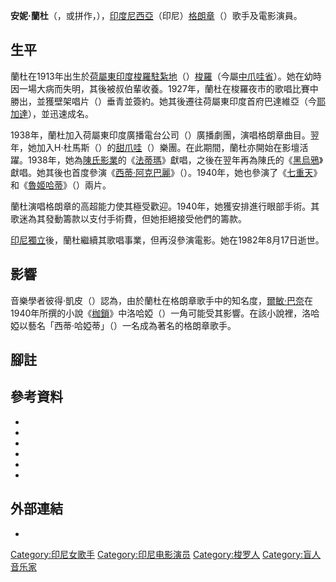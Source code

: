 {{Infobox person
| honorific_prefix = 
| name = 安妮·蘭杜<br>{{lang|id|Annie Landouw}}
| honorific_suffix = 
| image = Annie Landouw.jpg
| caption = 1939年宣傳照
| birth_name = 
| birth_date = 1913年
| birth_place = {{flag|Dutch East Indies}}[[梭羅_(印尼)|梭羅]]
| death_date = {{Death date and age|1982|08|17|1913}}
| death_place = 
| death_cause = 
| resting_place = 
| resting_place_coordinates = <!-- {{Coord|LAT|LONG|display=inline}} -->
| monuments = 
| residence = 
| nationality = {{INA}}
| other_names = 
| education = 
| alma_mater = 
| occupation = {{Plainlist|
* [[格朗章|格朗章]]歌手
* 電影演員
}}
| agent = 
| known_for = 
| notable_works = 
| style = 
| television = 
| spouse = 
| partner = 
| children = 
| parents = 
| relatives = 
| awards = 
}}

'''安妮·蘭杜'''（{{lang-id|Annie Landouw}}，或拼作{{lang|id|Landauw}}，{{bd|1913年||1982年|8月17日}}），[[印度尼西亞|印度尼西亞]]（印尼）[[格朗章|格朗章]]（{{lang|id|Keroncong}}）歌手及電影演員。

==生平==
蘭杜在1913年出生於[[荷屬東印度|荷屬東印度]][[梭羅駐紮地|梭羅駐紮地]]（{{lang|nl|Residentie Soerakarta}}）[[梭羅_(印尼)|梭羅]]（今屬[[中爪哇省|中爪哇省]]）。她在幼時因一場大病而失明，其後被叔伯輩收養。1927年，蘭杜在梭羅夜市的歌唱比賽中勝出，並獲壁架唱片（{{lang|de|Beka}}）垂青並簽約。她其後遷往荷屬東印度首府巴達維亞（今[[耶加達|耶加達]]），並迅速成名{{sfn|Apa Siapa|1999|p=240}}。

1938年，蘭杜加入荷屬東印度廣播電台公司（{{lang|nl|NIROM}}）廣播劇團，演唱格朗章曲目。翌年，她加入H·杜馬斯（{{lang|id|H. Dumas}}）的[[甜爪哇|甜爪哇]]（{{lang|id|Lief Java}}）樂團{{sfn|Apa Siapa|1999|p=240}}。在此期間，蘭杜亦開始在影壇活躍。1938年，她為[[陳氏影業|陳氏影業]]的《[[法蒂瑪_(1938年電影)|法蒂瑪]]》獻唱{{sfn|Filmindonesia.or.id, Fatima}}，之後在翌年再為陳氏的《[[黑烏鴉|黑烏鴉]]》獻唱{{sfn|Bataviaasch Nieuwsblad 1939, Gagak Item}}。她其後也首度參演《[[西蒂·阿克巴麗|西蒂·阿克巴麗]]》（{{lang|id|''Siti Akbari''}}）。1940年，她也參演了《[[七重天_(電影)|七重天]]》和《[[魯姬哈蒂|魯姬哈蒂]]》（{{lang|id|''Roekihati''}}）兩片{{sfn|Filmindonesia.or.id, Annie Landouw}}。

蘭杜演唱格朗章的高超能力使其極受歡迎。1940年，她獲安排進行眼部手術{{sfn|Keppy|2008|p=153}}。其歌迷為其發動籌款以支付手術費，但她拒絕接受他們的籌款{{sfn|Keppy|2008|p=153}}。

[[印度尼西亞獨立宣言|印尼獨立]]後，蘭杜繼續其歌唱事業，但再沒參演電影{{sfn|Apa Siapa|1999|p=240}}。她在1982年8月17日逝世{{sfn|Apa Siapa|1999|p=240}}。

==影響==
音樂學者彼得·凱皮（{{lang|nl|Peter Keppy}}）認為，由於蘭杜在格朗章歌手中的知名度，[[爾敏·巴奈|爾敏·巴奈]]在1940年所撰的小說《[[枷鎖_(小說)|枷鎖]]》中洛哈婭（{{lang|id|Rohayah}}）一角可能受其影響{{sfn|Keppy|2008|p=154}}。在該小說裡，洛哈婭以藝名「西蒂·哈婭蒂」（{{lang|id|Siti Hayati}}）一名成為著名的格朗章歌手{{sfn|Mohamad 1985, Yah}}。

==腳註==
{{reflist}}

==參考資料==
{{refbegin|40em}}
* {{cite book
  | title = Apa Siapa Orang Film Indonesia
  |trans-title=What and Who: Film Figures in Indonesia
  | language = id
  | location = Jakarta
  | publisher = Indonesian Ministry of Information
  | year = 1999
  |oclc=44427179
  | ref = {{sfnRef|Apa Siapa|1999}}
  }}
*{{cite web 
 |title=Annie Landouw 
 |language=id 
 |url=http://filmindonesia.or.id/movie/name/nmp4bc2e670b0a20_annie-landauw/filmography 
 |work=filmindonesia.or.id 
 |publisher=Konfiden Foundation 
 |location=Jakarta 
 |accessdate=2013-06-11 
 |archiveurl=https://www.webcitation.org/6HHpDkCvQ?url=http://filmindonesia.or.id/movie/name/nmp4bc2e670b0a20_annie-landauw/filmography 
 |archivedate=2013-06-11 
 |ref={{sfnRef|Filmindonesia.or.id, Annie Landouw}} 
 |dead-url=yes 
 }}
*{{cite web 
 |title=Fatima 
 |language=id 
 |url=http://filmindonesia.or.id/movie/title/lf-f006-38-574433_fatima 
 |work=filmindonesia.or.id 
 |publisher=Konfidan Foundation 
 |location=Jakarta 
 |accessdate=2012-07-24 
 |archiveurl=https://www.webcitation.org/69OPnL4MG?url=http://filmindonesia.or.id/movie/title/lf-f006-38-574433_fatima 
 |archivedate=2012-07-24 
 |ref={{sfnRef|Filmindonesia.or.id, Fatima}} 
 |dead-url=yes 
 }}
*{{cite news
 |title=Gagak Item
 |language=nl
 |url=http://kranten.kb.nl/view/article/id/ddd%3A011123023%3Ampeg21%3Ap003%3Aa0061
 |work=Bataviaasch Nieuwsblad
 |location=Batavia
 |page=3
 |date=1939-12-19
 |publisher=Kolff & Co.
 |accessdate=2013-03-04
 |ref={{sfnRef|Bataviaasch Nieuwsblad 1939, Gagak Item}}
 |archive-date=2014-01-06
 |archive-url=https://web.archive.org/web/20140106032307/http://kranten.kb.nl/view/article/id/ddd:011123023:mpeg21:p003:a0061
 |dead-url=yes
 }}
*{{cite book
 |title=Linking Destinies: Trade, Towns and Kin in Asian History
 |chapter=Keroncong, Concours, and Crooners: Home-grown Entertainment in Early Twentieth-century Batavia
 |last=Keppy
 |first=Peter
 |pages=141–58
 |ref=harv
 |year=2008
 |isbn=978-90-6718-320-8
 |editor1-last=Boomgaard
 |editor1-first= P.
 |editor2-last=Kooiman
 |editor2-first=Dick
 |editor3-last=Nordholt
 |editor3-first=Henk Schulte
 |series=Verhandelingen van het Koninklijk Instituut voor Taal-, Land- en Volkenkunde
 |volume=256
}}
* {{cite news 
 |last=Mohamad 
 |first=Goenawan 
 |title=Yah 
 |language=id 
 |work=Tempo 
 |date=1985-04-20 
 |url=http://majalah.tempointeraktif.com/id/arsip/1985/04/20/CTP/mbm.19850420.CTP36835.id.html 
 |accessdate=2012-02-03 
 |archiveurl=https://www.webcitation.org/65AT92agG?url=http://majalah.tempointeraktif.com/id/arsip/1985/04/20/CTP/mbm.19850420.CTP36835.id.html 
 |archivedate=2012-02-03 
 |ref={{sfnRef|Mohamad 1985, Yah}} 
 |dead-url=no 
 }}
{{refend}}

==外部連結==
{{Commons category|Annie Landouw}}
*{{IMDb name|4340455|安妮·蘭杜}}
{{Portal bar|音樂|電影|東南亞|荷蘭}}

{{authority control}}

{{DEFAULTSORT:Landouw, Annie}}
[[Category:印尼女歌手|Category:印尼女歌手]]
[[Category:印尼电影演员|Category:印尼电影演员]]
[[Category:梭罗人|Category:梭罗人]]
[[Category:盲人音乐家|Category:盲人音乐家]]